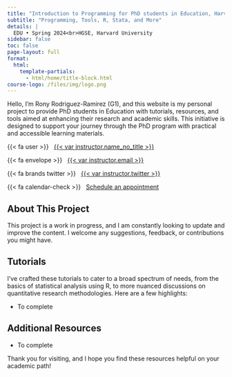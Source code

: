 ```yaml
---
title: "Introduction to Programming for PhD students in Education, Harvard University"
subtitle: "Programming, Tools, R, Stata, and More"
details: |
  EDU • Spring 2024<br>HGSE, Harvard University
sidebar: false
toc: false
page-layout: full
format:
  html:
    template-partials:
      - html/home/title-block.html
course-logo: /files/img/logo.png
---
```


::: {.home}

Hello, I'm Rony Rodriguez-Ramirez (G1), and this website is my personal project to provide PhD students in Education with tutorials, resources, and tools aimed at enhancing their research and academic skills. This initiative is designed to support your journey through the PhD program with practical and accessible learning materials.

{{< fa user >}} &nbsp; [{{< var instructor.name_no_title >}}]({{< var instructor.url >}})

{{< fa envelope >}} &nbsp; <a href="mailto:{{< var instructor.email >}}">{{< var instructor.email >}}</a>

{{< fa brands twitter >}} &nbsp; [{{< var instructor.twitter >}}](https://www.twitter.com/{{< var instructor.twitter >}})

{{< fa calendar-check >}} &nbsp; [Schedule an appointment]({{< var instructor.appointment_url >}})

## About This Project

This project is a work in progress, and I am constantly looking to update and improve the content. I welcome any suggestions, feedback, or contributions you might have.

## Tutorials

I've crafted these tutorials to cater to a broad spectrum of needs, from the basics of statistical analysis using R, to more nuanced discussions on quantitative research methodologies. Here are a few highlights:

- To complete

## Additional Resources

- To complete

Thank you for visiting, and I hope you find these resources helpful on your academic path!

:::

